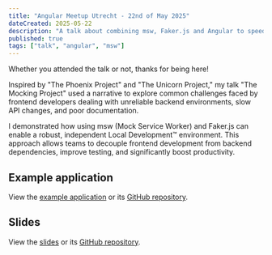 ```yaml
---
title: "Angular Meetup Utrecht - 22nd of May 2025"
dateCreated: 2025-05-22
description: "A talk about combining msw, Faker.js and Angular to speed up and parallelize development and testing."
published: true
tags: ["talk", "angular", "msw"]
---
```


Whether you attended the talk or not, thanks for being here!

Inspired by "The Phoenix Project" and "The Unicorn Project," my talk "The Mocking Project" used a narrative to explore common challenges faced by frontend developers dealing with unreliable backend environments, slow API changes, and poor documentation.

I demonstrated how using msw (Mock Service Worker) and Faker.js can enable a robust, independent Local Development&trade; environment. This approach allows teams to decouple frontend development from backend dependencies, improve testing, and significantly boost productivity.

## Example application

View the [example application](https://angular-meetup-22052025-example.tphbrok.me) or its [GitHub repository](https://github.com/tphbrok/angular-meetup-22052025).

## Slides

View the [slides](https://angular-meetup-22052025-slides.tphbrok.me) or its [GitHub repository](https://github.com/tphbrok/angular-meetup-22052025).
